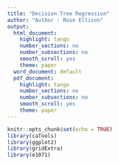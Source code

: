 ```yaml
---
title: "Decision Tree Regression"
author: "Author : Rose Ellison"
output:
  html_document:
    highlight: tango
    number_sections: no
    number_subsections: no
    smooth_scroll: yes
    theme: paper
  word_document: default
  pdf_document:
    highlight: tango
    number_sections: no
    number_subsections: no
    smooth_scroll: yes
    theme: paper
---
```


```r
knitr::opts_chunk$set(echo = TRUE)
library(caTools)
library(ggplot2)
library(gridExtra)
library(e1071)
```
